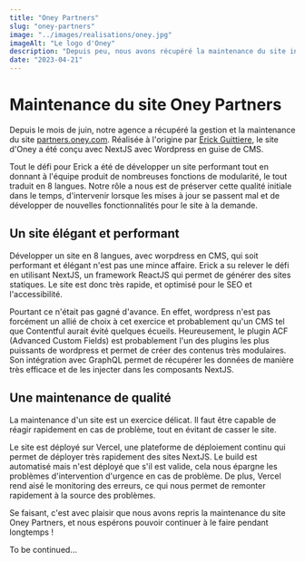 ```yaml
---
title: "Oney Partners"
slug: "oney-partners"
image: "../images/realisations/oney.jpg"
imageAlt: "Le logo d'Oney"
description: "Depuis peu, nous avons récupéré la maintenance du site internet partners de Oney Bank."
date: "2023-04-21"
---
```


# Maintenance du site Oney Partners

Depuis le mois de juin, notre agence a récupéré la gestion et la maintenance du site [partners.oney.com](https://partners.oney.com/). Réalisée à l'origine par [Erick Guittiere](https://www.rkgttr.com/oney-b2b), le site d'Oney a été conçu avec NextJS avec Wordpress en guise de CMS.

Tout le défi pour Erick a été de développer un site performant tout en donnant à l'équipe produit de nombreuses fonctions de modularité, le tout traduit en 8 langues. Notre rôle a nous est de préserver cette qualité initiale dans le temps, d'intervenir lorsque les mises à jour se passent mal et de développer de nouvelles fonctionnalités pour le site à la demande.

## Un site élégant et performant

Développer un site en 8 langues, avec worpdress en CMS, qui soit performant et élégant n'est pas une mince affaire. Erick a su relever le défi en utilisant NextJS, un framework ReactJS qui permet de générer des sites statiques. Le site est donc très rapide, et optimisé pour le SEO et l'accessibilité.

Pourtant ce n'était pas gagné d'avance. En effet, wordpress n'est pas forcément un allié de choix à cet exercice et probablement qu'un CMS tel que Contentful aurait évité quelques écueils. Heureusement, le plugin ACF (Advanced Custom Fields) est probablement l'un des plugins les plus puissants de wordpress et permet de créer des contenus très modulaires. Son intégration avec GraphQL permet de récupérer les données de manière très efficace et de les injecter dans les composants NextJS.

## Une maintenance de qualité

La maintenance d'un site est un exercice délicat. Il faut être capable de réagir rapidement en cas de problème, tout en évitant de casser le site.

Le site est déployé sur Vercel, une plateforme de déploiement continu qui permet de déployer très rapidement des sites NextJS. Le build est automatisé mais n'est déployé que s'il est valide, cela nous épargne les problèmes d'intervention d'urgence en cas de problème. De plus, Vercel rend aisé le monitoring des erreurs, ce qui nous permet de remonter rapidement à la source des problèmes.

Se faisant, c'est avec plaisir que nous avons repris la maintenance du site Oney Partners, et nous espérons pouvoir continuer à le faire pendant longtemps !

To be continued...
